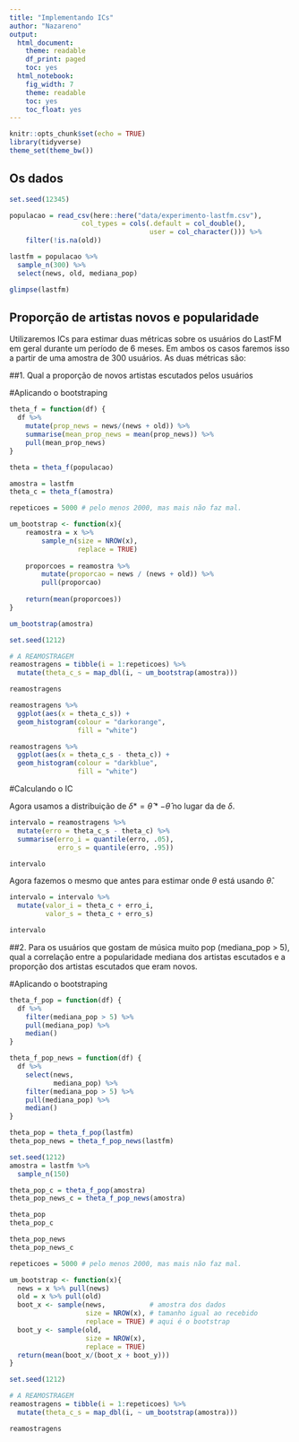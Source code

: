 ```yaml
---
title: "Implementando ICs"
author: "Nazareno"
output:
  html_document:
    theme: readable
    df_print: paged
    toc: yes
  html_notebook:
    fig_width: 7
    theme: readable
    toc: yes
    toc_float: yes
---
```


```r
knitr::opts_chunk$set(echo = TRUE)
library(tidyverse)
theme_set(theme_bw())
```

## Os dados

```r
set.seed(12345)

populacao = read_csv(here::here("data/experimento-lastfm.csv"), 
                  col_types = cols(.default = col_double(), 
                                   user = col_character())) %>% 
    filter(!is.na(old))

lastfm = populacao %>% 
  sample_n(300) %>% 
  select(news, old, mediana_pop)

glimpse(lastfm)
```

## Proporção de artistas novos e popularidade

Utilizaremos ICs para estimar duas métricas sobre os usuários do LastFM em geral durante um período de 6 meses. Em ambos os casos faremos isso a partir de uma amostra de 300 usuários. As duas métricas são: 

##1. Qual a proporção de novos artistas escutados pelos usuários

#Aplicando o bootstraping

```r
theta_f = function(df) {
  df %>%
    mutate(prop_news = news/(news + old)) %>%
    summarise(mean_prop_news = mean(prop_news)) %>% 
    pull(mean_prop_news)
}

theta = theta_f(populacao)

amostra = lastfm 
theta_c = theta_f(amostra)
```

```r
repeticoes = 5000 # pelo menos 2000, mas mais não faz mal.

um_bootstrap <- function(x){
    reamostra = x %>% 
        sample_n(size = NROW(x), 
                 replace = TRUE)
    
    proporcoes = reamostra %>% 
        mutate(proporcao = news / (news + old)) %>% 
        pull(proporcao)
    
    return(mean(proporcoes))
}

um_bootstrap(amostra)

set.seed(1212)

# A REAMOSTRAGEM
reamostragens = tibble(i = 1:repeticoes) %>% 
  mutate(theta_c_s = map_dbl(i, ~ um_bootstrap(amostra)))

reamostragens
```

```r
reamostragens %>%
  ggplot(aes(x = theta_c_s)) +
  geom_histogram(colour = "darkorange",
                 fill = "white")

reamostragens %>%
  ggplot(aes(x = theta_c_s - theta_c)) +
  geom_histogram(colour = "darkblue",
                 fill = "white")
```

#Calculando o IC

Agora usamos a distribuição de $\delta* = \hat{\theta}* - \hat{\theta}$ no lugar da de $\delta$.

```r
intervalo = reamostragens %>% 
  mutate(erro = theta_c_s - theta_c) %>% 
  summarise(erro_i = quantile(erro, .05), 
            erro_s = quantile(erro, .95))

intervalo
```

Agora fazemos o mesmo que antes para estimar onde $\theta$ está usando  $\hat{\theta}$.

```r
intervalo = intervalo %>% 
  mutate(valor_i = theta_c + erro_i, 
         valor_s = theta_c + erro_s)

intervalo
```


##2. Para os usuários que gostam de música muito pop (mediana_pop > 5), qual a correlação entre a popularidade mediana dos artistas escutados e a proporção dos artistas escutados que eram novos.

#Aplicando o bootstraping

```r
theta_f_pop = function(df) {
  df %>%
    filter(mediana_pop > 5) %>% 
    pull(mediana_pop) %>% 
    median()
}

theta_f_pop_news = function(df) {
  df %>%
    select(news,
           mediana_pop) %>% 
    filter(mediana_pop > 5) %>%
    pull(mediana_pop) %>% 
    median()
}

theta_pop = theta_f_pop(lastfm)
theta_pop_news = theta_f_pop_news(lastfm)

set.seed(1212)
amostra = lastfm %>%  
  sample_n(150) 

theta_pop_c = theta_f_pop(amostra)
theta_pop_news_c = theta_f_pop_news(amostra)

theta_pop
theta_pop_c

theta_pop_news
theta_pop_news_c
```
```r
repeticoes = 5000 # pelo menos 2000, mas mais não faz mal.

um_bootstrap <- function(x){
  news = x %>% pull(news)
  old = x %>% pull(old)
  boot_x <- sample(news,           # amostra dos dados
                   size = NROW(x), # tamanho igual ao recebido
                   replace = TRUE) # aqui é o bootstrap
  boot_y <- sample(old,
                   size = NROW(x),
                   replace = TRUE)
  return(mean(boot_x/(boot_x + boot_y)))
}

set.seed(1212)

# A REAMOSTRAGEM
reamostragens = tibble(i = 1:repeticoes) %>% 
  mutate(theta_c_s = map_dbl(i, ~ um_bootstrap(amostra)))

reamostragens
```





